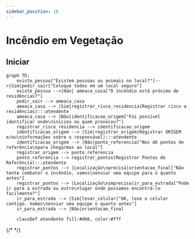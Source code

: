```yaml
---
sidebar_position: 18
---
```



# Incêndio em Vegetação

## Iniciar
```mermaid
graph TD;
    existe_pessoa["Existem pessoas ou animais no local?"]-->|Sim|pedir_sair["Coloque todos em um local seguro"]
    existe_pessoa -->|Não| ameaca_casa["O incêndio está próximo de residências?"]
    pedir_sair --> ameaca_casa
    ameaca_casa --> |Sim|registrar_risco_residencia(Registrar risco a residências):::atendente
    ameaca_casa --> |Não|identificacao_origem["Foi possível identificar onde\niniciou ou quem provocou?"]
    registrar_risco_residencia --> identificacao_origem
    identificacao_origem --> |Sim|registrar_origem(Registrar ORIGEM e/ou\ninformações sobre o responsável):::atendente
    identificacao_origem --> |Não|ponto_referencia["Nos dê pontos de referência\npara chegarmos ao local"]
    registrar_origem --> ponto_referencia
    ponto_referencia --> registrar_pontos(Registrar Pontos de Referência):::atendente
    registrar_pontos --> |Localização\nprecisa|orientacao_final["Não tente combater o incêndio, vamos\nenviar uma equipe para o quanto antes"]
    registrar_pontos --> |Localização\nimprecisa|ir_para_estrada["Pode ir para a estrada ou outro\nlugar onde possamos encontrá-lo facilmente?"]
    ir_para_estrada --> |Sim|levar_celular["OK, leve o celular contigo. Vamos\nenviar uma equipe o quanto antes"]
    ir_para_estrada --> |Não|orientacao_final

    classDef atendente fill:#d66, color:#fff
```

{/* <Formulario/> */}